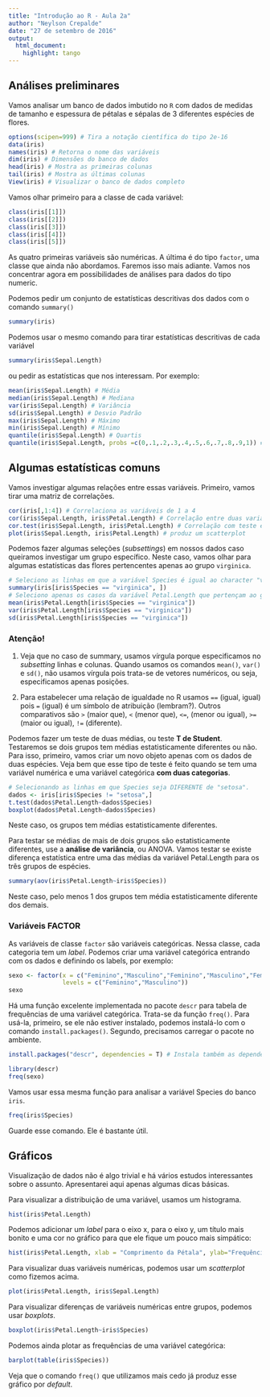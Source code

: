 ```yaml
---
title: "Introdução ao R - Aula 2a"
author: "Neylson Crepalde"
date: "27 de setembro de 2016"
output: 
  html_document:
    highlight: tango
---
```


## Análises preliminares

Vamos analisar um banco de dados imbutido no `R` com dados de medidas de tamanho e espessura de pétalas e sépalas de 3 diferentes espécies de flores.

```r
options(scipen=999) # Tira a notação científica do tipo 2e-16
data(iris)
names(iris) # Retorna o nome das variáveis
dim(iris) # Dimensões do banco de dados
head(iris) # Mostra as primeiras colunas
tail(iris) # Mostra as últimas colunas
View(iris) # Visualizar o banco de dados completo
```

Vamos olhar primeiro para a classe de cada variável:
```r
class(iris[[1]])
class(iris[[2]])
class(iris[[3]])
class(iris[[4]])
class(iris[[5]])
```

As quatro primeiras variáveis são numéricas. A última é do tipo `factor`, uma classe que ainda não abordamos. Faremos isso mais adiante. Vamos nos concentrar agora em possibilidades de análises para dados do tipo numeric.

Podemos pedir um conjunto de estatísticas descritivas dos dados com o comando `summary()`
```r
summary(iris)
```

Podemos usar o mesmo comando para tirar estatísticas descritivas de cada variável
```r
summary(iris$Sepal.Length)
```

ou pedir as estatísticas que nos interessam. Por exemplo:
```r
mean(iris$Sepal.Length) # Média
median(iris$Sepal.Length) # Mediana
var(iris$Sepal.Length) # Variância
sd(iris$Sepal.Length) # Desvio Padrão
max(iris$Sepal.Length) # Máximo
min(iris$Sepal.Length) # Mínimo
quantile(iris$Sepal.Length) # Quartis
quantile(iris$Sepal.Length, probs =c(0,.1,.2,.3,.4,.5,.6,.7,.8,.9,1)) # Decis
```

## Algumas estatísticas comuns

Vamos investigar algumas relações entre essas variáveis. Primeiro, vamos tirar uma matriz de correlações.
```r
cor(iris[,1:4]) # Correlaciona as variáveis de 1 a 4
cor(iris$Sepal.Length, iris$Petal.Length) # Correlação entre duas variáveis
cor.test(iris$Sepal.Length, iris$Petal.Length) # Correlação com teste estatístico
plot(iris$Sepal.Length, iris$Petal.Length) # produz um scatterplot
```

Podemos fazer algumas seleções (*subsettings*) em nossos dados caso queiramos investigar um grupo específico. Neste caso, vamos olhar para algumas estatísticas das flores pertencentes apenas ao grupo `virginica`.
```r
# Seleciono as linhas em que a variável Species é igual ao character "virginica"
summary(iris[iris$Species == "virginica", ])
# Seleciono apenas os casos da variável Petal.Length que pertençam ao grupo "virginica"
mean(iris$Petal.Length[iris$Species == "virginica"]) 
var(iris$Petal.Length[iris$Species == "virginica"])
sd(iris$Petal.Length[iris$Species == "virginica"])
```

### Atenção!
1) Veja que no caso de summary, usamos vírgula porque especificamos no *subsetting* linhas e colunas. Quando usamos os comandos `mean()`, `var()` e `sd()`, não usamos vírgula pois trata-se de vetores numéricos, ou seja, especificamos apenas posições.

2) Para estabelecer uma relação de igualdade no R usamos `==` (igual, igual) pois `=` (igual) é um símbolo de atribuição (lembram?). Outros comparativos são `>` (maior que), `<` (menor que), `<=`, (menor ou igual), `>=` (maior ou igual), `!=` (diferente).

Podemos fazer um teste de duas médias, ou teste **T de Student**. Testaremos se dois grupos tem médias estatisticamente diferentes ou não. Para isso, primeiro, vamos criar um novo objeto apenas com os dados de duas espécies. Veja bem que esse tipo de teste é feito quando se tem uma variável numérica e uma variável categórica **com duas categorias**. 
```r
# Selecionando as linhas em que Species seja DIFERENTE de "setosa". 
dados <- iris[iris$Species != "setosa",]
t.test(dados$Petal.Length~dados$Species)
boxplot(dados$Petal.Length~dados$Species)
```

Neste caso, os grupos tem médias estatisticamente diferentes.

Para testar se médias de mais de dois grupos são estatisticamente diferentes, use a **análise de variância**, ou ANOVA. Vamos testar se existe diferença estatística entre uma das médias da variável Petal.Length para os três grupos de espécies.
```r
summary(aov(iris$Petal.Length~iris$Species))
```

Neste caso, pelo menos 1 dos grupos tem média estatisticamente diferente dos demais.

### Variáveis FACTOR

As variáveis de classe `factor` são variáveis categóricas. Nessa classe, cada categoria tem um *label*. Podemos criar uma variável categórica entrando com os dados e definindo os labels, por exemplo:

```r
sexo <- factor(x = c("Feminino","Masculino","Feminino","Masculino","Feminino","Feminino"), 
               levels = c("Feminino","Masculino"))
sexo
```

Há uma função excelente implementada no pacote `descr` para tabela de frequências de uma variável categórica. Trata-se da função `freq()`. Para usá-la, primeiro, se ele não estiver instalado, podemos instalá-lo com o comando `install.packages()`. Segundo, precisamos carregar o pacote no ambiente.
```r
install.packages("descr", dependencies = T) # Instala também as dependências do pacote.
```

```r
library(descr)
freq(sexo)
```

Vamos usar essa mesma função para analisar a variável Species do banco `iris`.
```r
freq(iris$Species)
```

Guarde esse comando. Ele é bastante útil.

## Gráficos

Visualização de dados não é algo trivial e há vários estudos interessantes sobre o assunto. Apresentarei aqui apenas algumas dicas básicas.

Para visualizar a distribuição de uma variável, usamos um histograma.
```r
hist(iris$Petal.Length)
```

Podemos adicionar um *label* para o eixo x, para o eixo y, um título mais bonito e uma cor no gráfico para que ele fique um pouco mais simpático:
```r
hist(iris$Petal.Length, xlab = "Comprimento da Pétala", ylab="Frequência" ,main="Histograma do Comprimento da Pétala", col="green")
```

Para visualizar duas variáveis numéricas, podemos usar um *scatterplot* como fizemos acima.
```r
plot(iris$Petal.Length, iris$Sepal.Length)
```

Para visualizar diferenças de variáveis numéricas entre grupos, podemos usar *boxplots*.
```r
boxplot(iris$Petal.Length~iris$Species)
```

Podemos ainda plotar as frequências de uma variável categórica:
```r
barplot(table(iris$Species))
```

Veja que o comando `freq()` que utilizamos mais cedo já produz esse gráfico por *default*. 
